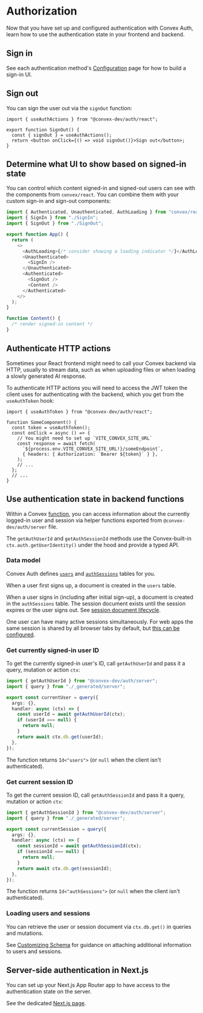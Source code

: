 # Authorization

Now that you have set up and configured authentication with Convex Auth, learn
how to use the authentication state in your frontend and backend.

## Sign in

See each authentication method's [Configuration](/config) page for how to build
a sign-in UI.

## Sign out

You can sign the user out via the `signOut` function:

```tsx filename="src/SignOut.tsx"
import { useAuthActions } from "@convex-dev/auth/react";

export function SignOut() {
  const { signOut } = useAuthActions();
  return <button onClick={() => void signOut()}>Sign out</button>;
}
```

## Determine what UI to show based on signed-in state

You can control which content signed-in and signed-out users can see with the
components from `convex/react`. You can combine them with your custom sign-in
and sign-out components:

```ts filename="src/App.tsx"
import { Authenticated, Unauthenticated, AuthLoading } from "convex/react";
import { SignIn } from "./SignIn";
import { SignOut } from "./SignOut";

export function App() {
  return (
    <>
      <AuthLoading>{/* consider showing a loading indicator */}</AuthLoading>
      <Unauthenticated>
        <SignIn />
      </Unauthenticated>
      <Authenticated>
        <SignOut />
        <Content />
      </Authenticated>
    </>
  );
}

function Content() {
  /* render signed-in content */
}
```

## Authenticate HTTP actions

Sometimes your React frontend might need to call your Convex backend via HTTP,
usually to stream data, such as when uploading files or when loading a slowly
generated AI response.

To authenticate HTTP actions you will need to access the JWT token the
client uses for authenticating with the backend, which you get from the
`useAuthToken` hook:

```tsx
import { useAuthToken } from "@convex-dev/auth/react";

function SomeComponent() {
  const token = useAuthToken();
  const onClick = async () => {
    // You might need to set up `VITE_CONVEX_SITE_URL`
    const response = await fetch(
      `${process.env.VITE_CONVEX_SITE_URL!}/someEndpoint`,
      { headers: { Authorization: `Bearer ${token}` } },
    );
    // ...
  };
  // ...
}
```

## Use authentication state in backend functions

Within a Convex [function](https://docs.convex.dev/functions), you can access
information about the currently logged-in user and session via helper functions
exported from `@convex-dev/auth/server` file.

The `getAuthUserId` and `getAuthSessionId` methods use the Convex-built-in
`ctx.auth.getUserIdentity()` under the hood and provide a typed API.

### Data model

Convex Auth defines [`users`](/api_reference/server#users) and
[`authSessions`](/api_reference/server#authsessions) tables for you.

When a user first signs up, a document is created in the `users` table.

When a user signs in (including after initial sign-up), a document is created in
the `authSessions` table. The session document exists until the session expires
or the user signs out. See
[session document lifecycle](/advanced#session-document-lifecycle).

One user can have many active sessions simultaneously. For web apps the same
session is shared by all browser tabs by default, but
[this can be configured](/api_reference/react#convexauthprovider).

### Get currently signed-in user ID

To get the currently signed-in user's ID, call `getAuthUserId` and pass it a
query, mutation or action `ctx`:

```ts filename="convex/myFunctions.tsx"
import { getAuthUserId } from "@convex-dev/auth/server";
import { query } from "./_generated/server";

export const currentUser = query({
  args: {},
  handler: async (ctx) => {
    const userId = await getAuthUserId(ctx);
    if (userId === null) {
      return null;
    }
    return await ctx.db.get(userId);
  },
});
```

The function returns `Id<"users">` (or `null` when the client isn't
authenticated).

### Get current session ID

To get the current session ID, call `getAuthSessionId` and pass it a query,
mutation or action `ctx`:

```ts filename="convex/myFunctions.tsx"
import { getAuthSessionId } from "@convex-dev/auth/server";
import { query } from "./_generated/server";

export const currentSession = query({
  args: {},
  handler: async (ctx) => {
    const sessionId = await getAuthSessionId(ctx);
    if (sessionId === null) {
      return null;
    }
    return await ctx.db.get(sessionId);
  },
});
```

The function returns `Id<"authSessions">` (or `null` when the client isn't
authenticated).

### Loading users and sessions

You can retrieve the user or session document via `ctx.db.get()` in queries and
mutations.

See [Customizing Schema](/setup/schema) for guidance on attaching additional
information to users and sessions.

## Server-side authentication in Next.js

You can set up your Next.js App Router app to have access to the authentication
state on the server.

See the dedicated [Next.js page](/authz/nextjs).

